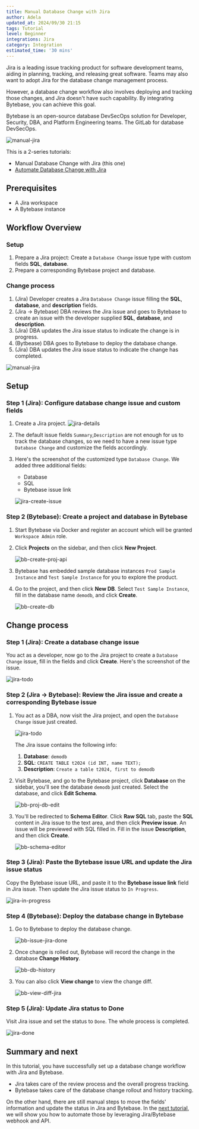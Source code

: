 ```yaml
---
title: Manual Database Change with Jira
author: Adela
updated_at: 2024/09/30 21:15
tags: Tutorial
level: Beginner
integrations: Jira
category: Integration
estimated_time: '30 mins'
---
```



Jira is a leading issue tracking product for software development teams, aiding in planning, tracking, and releasing great software. Teams may also want to adopt Jira for the database change management process.

However, a database change workflow also involves deploying and tracking those changes, and Jira doesn't
have such capability. By integrating Bytebase, you can achieve this goal.

Bytebase is an open-source database DevSecOps solution for Developer, Security, DBA, and Platform Engineering teams. The GitLab for database DevSecOps.

![manual-jira](/content/docs/tutorials/database-change-management-with-jira-manual/manual-jira.webp)

This is a 2-series tutorials:

- Manual Database Change with Jira (this one)
- [Automate Database Change with Jira](/tutorials/database-change-management-with-jira-automated/)

## Prerequisites

- A Jira workspace
- A Bytebase instance

## Workflow Overview

### Setup

1. Prepare a Jira project: Create a `Database Change` issue type with custom fields **SQL**, **database**.
1. Prepare a corresponding Bytebase project and database.

### Change process

1. (Jira) Developer creates a Jira `Database Change` issue filling the **SQL**, **database**, and **description** fields.
1. (Jira -> Bytebase) DBA reviews the Jira issue and goes to Bytebase to create an issue with the developer supplied **SQL**, **database**, and **description**.
1. (Jira) DBA updates the Jira issue status to indicate the change is in progress.
1. (Bytbease) DBA goes to Bytebase to deploy the database change.
1. (Jira) DBA updates the Jira issue status to indicate the change has completed.

![manual-jira](/content/docs/tutorials/database-change-management-with-jira-manual/manual-jira.webp)

## Setup

### Step 1 (Jira): Configure database change issue and custom fields

1. Create a Jira project.
   ![jira-details](/content/docs/tutorials/database-change-management-with-jira-manual/jira-details.webp)

1. The default issue fields `Summary`,`Description` are not enough for us to track the database changes, so we need to have a new issue type `Database Change` and customize the fields accordingly.

1. Here's the screenshot of the customized type `Database Change`. We added three additional fields:

   - Database
   - SQL
   - Bytebase issue link

   ![jira-create-issue](/content/docs/tutorials/database-change-management-with-jira-manual/jira-create-issue.webp)

### Step 2 (Bytebase): Create a project and database in Bytebase

1. Start Bytebase via Docker and register an account which will be granted `Workspace Admin` role.

   <TerminalDockerRunVolume />

1. Click **Projects** on the sidebar, and then click **New Project**.

   ![bb-create-proj-api](/content/docs/tutorials/database-change-management-with-jira-manual/bb-create-proj-api.webp)

1. Bytebase has embedded sample database instances `Prod Sample Instance` and `Test Sample Instance` for you to explore the product.

1. Go to the project, and then click **New DB**. Select `Test Sample Instance`, fill in the database name `demodb`, and click **Create**.

   ![bb-create-db](/content/docs/tutorials/database-change-management-with-jira-manual/bb-create-db.webp)

## Change process

### Step 1 (Jira): Create a database change issue

You act as a developer, now go to the Jira project to create a `Database Change` issue, fill in the fields and click **Create**. Here's the screenshot of the issue.

![jira-todo](/content/docs/tutorials/database-change-management-with-jira-manual/jira-todo.webp)

### Step 2 (Jira -> Bytebase): Review the Jira issue and create a corresponding Bytebase issue

1. You act as a DBA, now visit the Jira project, and open the `Database Change` issue just created.

   ![jira-todo](/content/docs/tutorials/database-change-management-with-jira-manual/jira-todo.webp)

   The Jira issue contains the following info:

   1. **Database**: `demodb`
   1. **SQL**: `CREATE TABLE t2024 (id INT, name TEXT);`
   1. **Description**: `Create a table t2024, first to demodb`

1. Visit Bytebase, and go to the Bytebase project, click **Database** on the sidebar, you'll see the database `demodb` just created. Select the database, and click **Edit Schema**.

   ![bb-proj-db-edit](/content/docs/tutorials/database-change-management-with-jira-manual/bb-proj-db-edit.webp)

1. You'll be redirected to **Schema Editor**. Click **Raw SQL** tab, paste the **SQL** content in Jira issue to the text area, and then click **Preview issue**. An issue will be previewed with SQL filled in. Fill in the issue **Description**, and then click **Create**.

   ![bb-schema-editor](/content/docs/tutorials/database-change-management-with-jira-manual/bb-schema-editor.webp)

### Step 3 (Jira): Paste the Bytebase issue URL and update the Jira issue status

Copy the Bytebase issue URL, and paste it to the **Bytebase issue link** field in Jira issue. Then update the Jira issue status to `In Progress`.

![jira-in-progress](/content/docs/tutorials/database-change-management-with-jira-manual/jira-in-progress.webp)

### Step 4 (Bytebase): Deploy the database change in Bytebase

1. Go to Bytebase to deploy the database change.

   ![bb-issue-jira-done](/content/docs/tutorials/database-change-management-with-jira-manual/bb-issue-jira-done.webp)

1. Once change is rolled out, Bytebase will record the change in the database **Change History**.

   ![bb-db-history](/content/docs/tutorials/database-change-management-with-jira-manual/bb-db-history.webp)

1. You can also click **View change** to view the change diff.

   ![bb-view-diff-jira](/content/docs/tutorials/database-change-management-with-jira-manual/bb-view-diff-jira.webp)

### Step 5 (Jira): Update Jira status to Done

Visit Jira issue and set the status to `Done`. The whole process is completed.

![jira-done](/content/docs/tutorials/database-change-management-with-jira-manual/jira-done.webp)

## Summary and next

In this tutorial, you have successfully set up a database change workflow with Jira and Bytebase.

- Jira takes care of the review process and the overall progress tracking.
- Bytebase takes care of the database change rollout and history tracking.

On the other hand, there are still manual steps to move the fields' information and update the status
in Jira and Bytebase. In the [next tutorial](/tutorials/database-change-management-with-jira-automated/), we will show you how to automate those by leveraging Jira/Bytebase webhook and API.
